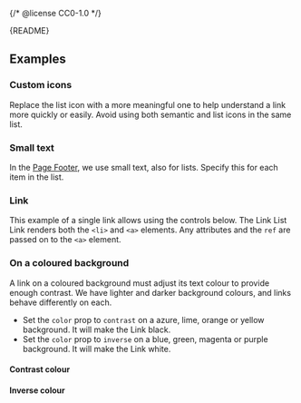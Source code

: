 {/* @license CC0-1.0 */}


<Meta of={LinkListStories} />

<Markdown>{README}</Markdown>

<Primary />

## Examples

### Custom icons

Replace the list icon with a more meaningful one to help understand a link more quickly or easily.
Avoid using both semantic and list icons in the same list.

<Canvas of={LinkListStories.CustomIcons} />

### Small text

In the [Page Footer](/docs/components-containers-page-footer--docs), we use small text, also for lists.
Specify this for each item in the list.

<Canvas of={LinkListStories.SmallText} />

### Link

This example of a single link allows using the controls below.
The Link List Link renders both the `<li>` and `<a>` elements.
Any attributes and the `ref` are passed on to the `<a>` element.

<Canvas of={LinkListStories.Link} />

<Controls of={LinkListStories.Link} />

### On a coloured background

A link on a coloured background must adjust its text colour to provide enough contrast.
We have lighter and darker background colours, and links behave differently on each.

- Set the `color` prop to `contrast` on a azure, lime, orange or yellow background.
  It will make the Link black.
- Set the `color` prop to `inverse` on a blue, green, magenta or purple background.
  It will make the Link white.

#### Contrast colour

<Canvas of={LinkListStories.ContrastColour} />

#### Inverse colour

<Canvas of={LinkListStories.InverseColour} />
